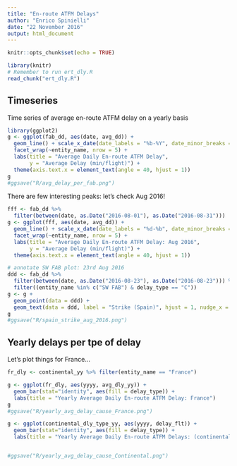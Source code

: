 ```yaml
---
title: "En-route ATFM Delays"
author: "Enrico Spinielli"
date: "22 November 2016"
output: html_document
---
```


```r
knitr::opts_chunk$set(echo = TRUE)
```


```r
library(knitr)
# Remember to run ert_dly.R
read_chunk("ert_dly.R")
```

## Timeseries

Time series of average en-route ATFM delay on a yearly basis
```r
library(ggplot2)
g <- ggplot(fab_dd, aes(date, avg_dd)) +
  geom_line() + scale_x_date(date_labels = "%b-%Y", date_minor_breaks = "1 month") +
  facet_wrap(~entity_name, nrow = 5) +
  labs(title = "Average Daily En-route ATFM Delay",
       y = "Average Delay (min/flight)") +
  theme(axis.text.x = element_text(angle = 40, hjust = 1))
g
#ggsave("R/avg_delay_per_fab.png")

```

There are few interesting peaks: let's check Aug 2016!

```r
fff <- fab_dd %>%
  filter(between(date, as.Date("2016-08-01"), as.Date("2016-08-31")))
g <- ggplot(fff, aes(date, avg_dd)) +
  geom_line() + scale_x_date(date_labels = "%d-%b", date_minor_breaks = "1 day") +
  facet_wrap(~entity_name, nrow = 5) +
  labs(title = "Average Daily En-route ATFM Delay: Aug 2016",
       y = "Average Delay (min/flight)") +
  theme(axis.text.x = element_text(angle = 40, hjust = 1))

# annotate SW FAB plot: 23rd Aug 2016
ddd <- fab_dd %>% 
  filter(between(date, as.Date("2016-08-23"), as.Date("2016-08-23"))) %>%
  filter((entity_name %in% c("SW FAB") & delay_type == "C"))
g <- g + 
  geom_point(data = ddd) +
  geom_text(data = ddd, label = "Strike (Spain)", hjust = 1, nudge_x = 0.1)
g
#ggsave("R/spain_strike_aug_2016.png")

```


## Yearly delays per tpe of delay

Let's plot things for France...

```r
fr_dly <- continental_yy %>% filter(entity_name == "France")

g <- ggplot(fr_dly, aes(yyyy, avg_dly_yy)) +
  geom_bar(stat="identity", aes(fill = delay_type)) +
  labs(title = "Yearly Average Daily En-route ATFM Delay: France")
g
#ggsave("R/yearly_avg_delay_cause_France.png")

```

```r
g <- ggplot(continental_dly_type_yy, aes(yyyy, delay_flt)) +
  geom_bar(stat="identity", aes(fill = delay_type)) +
  labs(title = "Yearly Average Daily En-route ATFM Delays: (continental) States")


#ggsave("R/yearly_avg_delay_cause_Continental.png")


```